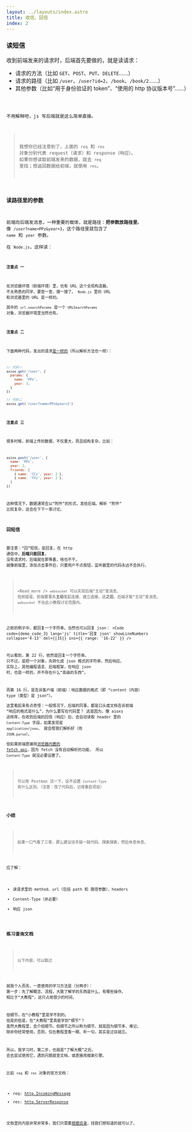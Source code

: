 ```yaml
---
layout: ../layouts/index.astro
title: 收信、回信
index: 2
---
```



### 读短信
收到前端发来的请求时，后端首先要做的，就是读请求：
+ 请求的方法（比如 `GET`、`POST`、`PUT`、`DELETE`……）
+ 请求的路径（比如 `/user`、`/user?id=2`、`/book`、`/book/2`……）
+ 其他参数（比如“用于身份验证的 token”、“使用的 http 协议版本号”……）

<Code code={demo_code_1} lang='js' title='读取请求' showLineNumbers ins={[5,6,7]} />

不用解释吧，js 写后端就是这么简单直接。

> 我想你已经注意到了，上面的 `req` 和 `res` 对象分别代表 request（请求）和 response（响应）。
> 如果你想读取前端发来的数据，就去 `req` 里找；想返回数据给前端，就使用 `res`。

### 读路径里的参数
前端向后端发消息，一种重要的载体，就是路径：**把参数放路径里**。
像 `/user?name=PPz&year=3`，这个路径里就包含了 `name` 和 `year` 参数。  
在 `Node.js`，这样读：
<Code code={demo_code_2} lang='js' title='读取路径参数' showLineNumbers ins={[9,10,11,12,13]} />

#### 注意点 一
在浏览器环境（前端环境）里，也有 URL 这个全局构造器。
不太熟悉的同学，要查一查、搜一搜了。
`Node.js` 里的 URL 和浏览器里的 URL 是一样的。  
其中的 `url.searchParams` 是一个 `URLSearchParams` 对象，浏览器环境里当然也有。

#### 注意点 二
下面两种代码，发出的请求[是一样的](https://axios-http.com/docs/example#example)（所以解析方法也一样）：
``` js
// 代码一
axios.get('/user', {
  params: {
    name: 'PPz',
    year: 3,
  }
})

// 代码二
axios.get('/user?name=PPz&year=3')
```

#### 注意点 三
很多时候，前端上传的数据，不仅量大，而且结构复杂。比如：
``` js
axios.post('/user', {
  name: 'PPz',
  year: 3,
  friends: [
    { name: 'CCz', year: 2 },
    { name: 'YYz', year: 2 },
  ]
})
```
这种情况下，数据通常会以“附件”的形式，发给后端。解析 “附件” 比较复杂，这会在下下一章讨论。

### 回短信
要注意：“回”短信，是回复。在 http 通信中，**后端只能回复**。
没有请求时，后端就在那等着，啥也不干。
就像前端里，添加点击事件后，只要用户不点按钮，监听器里的代码永远不会执行。

> <Read_more /> `websocket` 可以实现后端“主动”发消息。
> 但前提是，前端要事先**主动**发起连接、建立连接，这**之后**，后端才能“主动”发消息。
> `websocket` 不在此小教程讨论范围内。

之前的例子中，都回复一个字符串。当然也可以回复 json：
<Code
  code={demo_code_3}
  lang='js'
  title='回复 json'
  showLineNumbers
  collapse='4-13'
  del={[15]}
  ins={{ range: '16-22' }}
/>

可以看到，第 22 行，依然是回复一个字符串。
只不过，是把一个对象，先转化成 json 格式的字符串，然后响应。
实际上，其他编程语言、后端框架，在响应 json 时，也是一样的，并不存在什么“高级的东西”。

而第 16 行，是告诉客户端（前端）：响应数据的格式（即 “content（内容） type（类型）是 json”）。  
这里看起来有点奇怪：一般情况下，后端的同事，都是口头或文档告诉前端 “响应的格式是什么”，为什么要写在代码里？
这是因为，像 aioxs 这样库，在收到后端的回信（响应）后，会自动读取 header 里的 `Content-Type` 字段，如果发现是 `application/json`，
就会帮我们解析好（用 `JSON.parse`）。  
但如果前端直接用[浏览器内置的 fetch api](https://www.ruanyifeng.com/blog/2020/12/fetch-tutorial.html)，因为 fetch 没有自动解析的功能，
所以 `Content-Type` 就没必要设置了。

> 可以用 Postman 试一下，设不设置 `Content-Type` 有什么区别。（注意：改了代码后，记得重启项目）

### 小结
> 如果一口气看了三章，那么建议动手敲一敲代码、探索探索，然后休息休息。

应了解：
+ 读请求里的 method、url（包括 path 和 路径参数）、headers
+ Content-Type（非必要）
+ 响应 json

### 练习查询文档
> 以下内容，可以跳过

就我个人而言，一直使用的学习方法是（分两步）：
第一步：先了解概念、流程，大致了解学的东西是什么、有哪些操作。
相比于“大教程”，这只占用很少的时间。

但细节，在“小教程”里是学不到的。
但是的但是，在“大教程”里真能学到“细节”？
虽然大教程里，会介绍细节，但细节之所以称为细节，就是因为细节多、难记。
除非你经常使用，否则，仅在教程里看一眼、听一句，其实是过目就忘。

所以，我学习时，第二步，也就是“了解大概”之后，
会去尝试使用它，遇到问题就查文档，或直接用搜索引擎。

比如 `req` 和 `res` 对象的官方文档：
+ req: [http.IncomingMessage](https://nodejs.org/docs/latest/api/http.html#class-httpincomingmessage)
+ res: [http.ServerResponse](https://nodejs.org/docs/latest/api/http.html#class-httpserverresponse)

文档里的内容非常非常多，我们只需要[根据目录](https://nodejs.org/docs/latest/api/http.html)，找我们想知道的就可以了。
